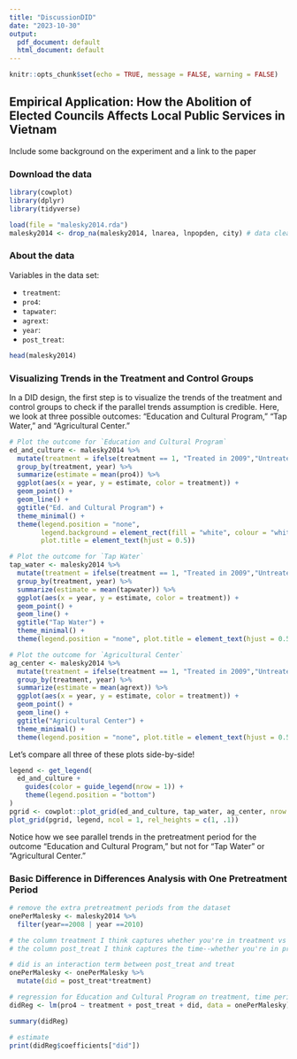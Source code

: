 ```yaml
---
title: "DiscussionDID"
date: "2023-10-30"
output:
  pdf_document: default
  html_document: default
---
```


```r
knitr::opts_chunk$set(echo = TRUE, message = FALSE, warning = FALSE)
```

## Empirical Application: How the Abolition of Elected Councils Affects Local Public Services in Vietnam

Include some background on the experiment and a link to the paper

### Download the data
```r
library(cowplot)
library(dplyr)
library(tidyverse)

load(file = "malesky2014.rda")
malesky2014 <- drop_na(malesky2014, lnarea, lnpopden, city) # data cleaning
```


### About the data

Variables in the data set:

- `treatment`: 
- `pro4`:
- `tapwater`:
- `agrext`:
- `year`:
- `post_treat`:

```r
head(malesky2014)
```


### Visualizing Trends in the Treatment and Control Groups

In a DID design, the first step is to visualize the trends of the treatment and control groups to check if the parallel trends assumption is credible. Here, we look at three possible outcomes: "Education and Cultural Program," "Tap Water," and "Agricultural Center."

```r
# Plot the outcome for `Education and Cultural Program`
ed_and_culture <- malesky2014 %>%
  mutate(treatment = ifelse(treatment == 1, "Treated in 2009","Untreated")) %>%
  group_by(treatment, year) %>%
  summarize(estimate = mean(pro4)) %>%
  ggplot(aes(x = year, y = estimate, color = treatment)) + 
  geom_point() + 
  geom_line() + 
  ggtitle("Ed. and Cultural Program") +
  theme_minimal() +
  theme(legend.position = "none",
        legend.background = element_rect(fill = "white", colour = "white"),
        plot.title = element_text(hjust = 0.5))

# Plot the outcome for `Tap Water`
tap_water <- malesky2014 %>%
  mutate(treatment = ifelse(treatment == 1, "Treated in 2009","Untreated")) %>%
  group_by(treatment, year) %>%
  summarize(estimate = mean(tapwater)) %>%
  ggplot(aes(x = year, y = estimate, color = treatment)) +
  geom_point() +
  geom_line() +
  ggtitle("Tap Water") +
  theme_minimal() +
  theme(legend.position = "none", plot.title = element_text(hjust = 0.5))

# Plot the outcome for `Agricultural Center`
ag_center <- malesky2014 %>%
  mutate(treatment = ifelse(treatment == 1, "Treated in 2009","Untreated")) %>%
  group_by(treatment, year) %>%
  summarize(estimate = mean(agrext)) %>%
  ggplot(aes(x = year, y = estimate, color = treatment)) +
  geom_point() +
  geom_line() +
  ggtitle("Agricultural Center") +
  theme_minimal() + 
  theme(legend.position = "none", plot.title = element_text(hjust = 0.5))
```

Let's compare all three of these plots side-by-side!
```r
legend <- get_legend(
  ed_and_culture + 
    guides(color = guide_legend(nrow = 1)) +
    theme(legend.position = "bottom")
)
pgrid <- cowplot::plot_grid(ed_and_culture, tap_water, ag_center, nrow = 1)
plot_grid(pgrid, legend, ncol = 1, rel_heights = c(1, .1))
```
Notice how we see parallel trends in the pretreatment period for the outcome "Education and Cultural Program," but not for "Tap Water" or "Agricultural Center."

### Basic Difference in Differences Analysis with One Pretreatment Period

```r
# remove the extra pretreatment periods from the dataset
onePerMalesky <- malesky2014 %>%
  filter(year==2008 | year ==2010)

# the column treatment I think captures whether you're in treatment vs control group
# the column post_treat I think captures the time--whether you're in pre-treatment or post-treatment period

# did is an interaction term between post_treat and treat
onePerMalesky <- onePerMalesky %>%
  mutate(did = post_treat*treatment)

# regression for Education and Cultural Program on treatment, time period, and interaction term
didReg <- lm(pro4 ~ treatment + post_treat + did, data = onePerMalesky)

summary(didReg)

# estimate
print(didReg$coefficients["did"])
```



